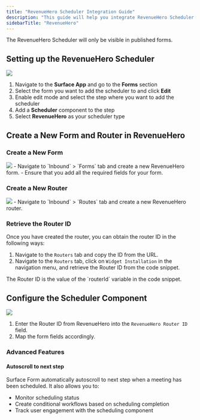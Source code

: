 ```yaml
---
title: "RevenueHero Scheduler Integration Guide"
description: "This guide will help you integrate RevenueHero Scheduler with Surface Forms"
sidebarTitle: "RevenueHero"
---
```


<Warning>
    The RevenueHero Scheduler will only be visible in published forms.
</Warning>

## Setting up the RevenueHero Scheduler

<Frame>
    <img src="/images/integrations/calendly/1.png" />
</Frame>

1. Navigate to the **Surface App** and go to the **Forms** section
2. Select the form you want to add the scheduler to and click **Edit**
3. Enable edit mode and select the step where you want to add the scheduler
4. Add a **Scheduler** component to the step
5. Select **RevenueHero** as your scheduler type

## Create a New Form and Router in RevenueHero

### Create a New Form
<Frame>
    <img src="/images/integrations/revenue-hero/1.png" />
</Frame>
- Navigate to `Inbound` > `Forms` tab and create a new RevenueHero form.
- Ensure that you add all the required fields for your form.

### Create a New Router
<Frame>
    <img src="/images/integrations/revenue-hero/2.png" />
</Frame>
- Navigate to `Inbound` > `Routes` tab and create a new RevenueHero router.

### Retrieve the Router ID
Once you have created the router, you can obtain the router ID in the following ways:

1. Navigate to the `Routers` tab and copy the ID from the URL.
2. Navigate to the `Routers` tab, click on `Widget Installation` in the navigation menu, and retrieve the Router ID from the code snippet.
<Tip>
    The Router ID is the value of the `routerId` variable in the code snippet.
</Tip>

## Configure the Scheduler Component
<Frame>
    <img src="/images/integrations/revenue-hero/3.png" />
</Frame>

1. Enter the Router ID from RevenueHero into the `RevenueHero Router ID` field.
2. Map the form fields accordingly.

### Advanced Features

#### Autoscroll to next step
Surface Form automatically autoscroll to next step when a meeting has been scheduled. It also allows you to:
- Monitor scheduling status
- Create conditional workflows based on scheduling completion
- Track user engagement with the scheduling component
